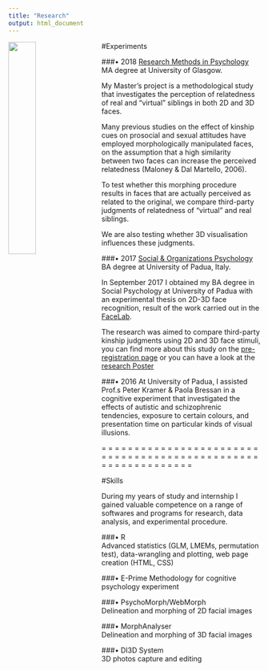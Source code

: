 ```yaml
---
title: "Research"
output: html_document
---
```

<img src="images/uofg_plain.jpg" 
  style="width: 33%; 
       float: left;
       padding-right: 20px;
       padding-bottom: 500px">
       

#Experiments

###• 2018
[Research Methods in Psychology](https://www.gla.ac.uk/postgraduate/taught/psychologicalscienceresearchmethodsof/) MA degree at University of Glasgow.
  
  My Master's project is a methodological study that investigates the perception of relatedness of real and "virtual" siblings in both 2D and 3D faces.
  
  Many previous studies on the effect of kinship cues on prosocial and sexual attitudes have employed morphologically manipulated faces, on the assumption that a high similarity between two faces can increase the perceived relatedness (Maloney & Dal Martello, 2006).

  To test whether this morphing procedure results in faces that are actually perceived as related to the original, we compare third-party judgments of relatedness of “virtual” and real siblings. 

  We are also testing whether 3D visualisation influences these judgments.

  
###• 2017
[Social & Organizations Psychology](http://didattica.unipd.it/off/2016/LT/PS/PS1085) BA degree at University of Padua, Italy.

  In September 2017 I obtained my BA degree in Social Psychology at University of Padua with an experimental thesis on   2D-3D face recognition, result of the work carried out in the [FaceLab](facelab.org). 
  
  The research was aimed to compare third-party kinship judgments using 2D and 3D face stimuli, you can find more about this study on the [pre-registration page](https://osf.io/8xnt9/) or you can have a look at the [research Poster](https://drive.google.com/file/d/1LZNEvrSnp3i1FI-tLeIIBoweJbI3FekF/view?usp=sharing)
  
###• 2016
  At University of Padua, I assisted Prof.s Peter Kramer & Paola Bressan in a cognitive experiment that investigated the effects of autistic and schizophrenic tendencies, exposure to certain colours, and presentation time on particular kinds of visual illusions.
  
= = = = = = = = = = = = = = = = = = = = = = = = = = = = = = = = = = = = = = = = = = = = = = = = = = = = = = = = = = = = = = 
  
#Skills 

During my years of study and internship I gained valuable competence on a range of softwares and programs for research, data analysis, and experimental procedure.

###• R		
Advanced statistics (GLM, LMEMs, permutation test), data-wrangling and plotting, web page creation (HTML, CSS)

###• E-Prime
Methodology for cognitive psychology experiment

###• PsychoMorph/WebMorph		
Delineation and morphing of 2D facial images

###• MorphAnalyser 		
Delineation and morphing of 3D facial images

###• DI3D System		
3D photos capture and editing

